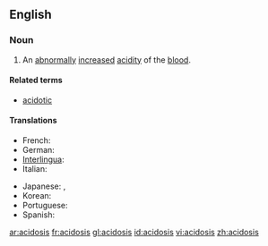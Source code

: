 ==English==
{{wikipedia}}

===Noun===
{{en-noun|acidoses}}

# {{pathology}} An [[abnormally]] [[increase]]d [[acidity]] of the [[blood]].

====Related terms====
*[[acidotic]]

====Translations====
{{trans-top|abnormally increased acidity of the blood}}
*French: {{t+|fr|acidose}}
*German: {{t|de|Azidose|f}}
*[[Interlingua]]: {{t-|ia|acidosis|xs=Interlingua}}
*Italian: {{t|it|acidosi}}
{{trans-mid}}
*Japanese: {{t|ja|アシドーシス|sc=Jpan}},  {{t|ja|酸性症|sc=Jpan}}
*Korean: {{t|ko|산성증|sc=Hang}}
*Portuguese: {{t-|pt|acidosis}}
*Spanish: {{t-|es|acidosis|f}}
{{trans-bottom}}

[[ar:acidosis]]
[[fr:acidosis]]
[[gl:acidosis]]
[[id:acidosis]]
[[vi:acidosis]]
[[zh:acidosis]]